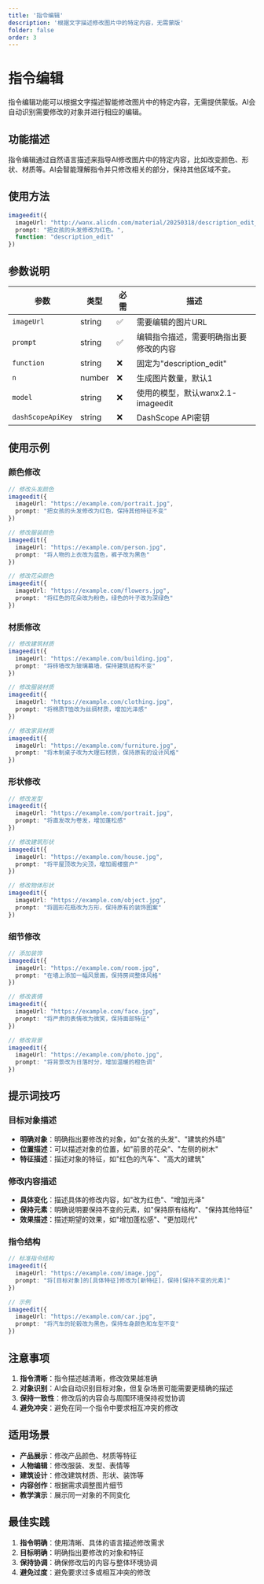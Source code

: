 ```yaml
---
title: '指令编辑'
description: '根据文字描述修改图片中的特定内容，无需蒙版'
folder: false
order: 3
---
```


# 指令编辑


指令编辑功能可以根据文字描述智能修改图片中的特定内容，无需提供蒙版。AI会自动识别需要修改的对象并进行相应的编辑。

## 功能描述

指令编辑通过自然语言描述来指导AI修改图片中的特定内容，比如改变颜色、形状、材质等。AI会智能理解指令并只修改相关的部分，保持其他区域不变。

## 使用方法

```typescript
imageedit({
  imageUrl: "http://wanx.alicdn.com/material/20250318/description_edit_2.png",
  prompt: "把女孩的头发修改为红色。",
  function: "description_edit"
})
```

## 参数说明

| 参数 | 类型 | 必需 | 描述 |
|------|------|------|------|
| `imageUrl` | string | ✅ | 需要编辑的图片URL |
| `prompt` | string | ✅ | 编辑指令描述，需要明确指出要修改的内容 |
| `function` | string | ❌ | 固定为"description_edit" |
| `n` | number | ❌ | 生成图片数量，默认1 |
| `model` | string | ❌ | 使用的模型，默认wanx2.1-imageedit |
| `dashScopeApiKey` | string | ❌ | DashScope API密钥 |

## 使用示例

### 颜色修改
```typescript
// 修改头发颜色
imageedit({
  imageUrl: "https://example.com/portrait.jpg",
  prompt: "把女孩的头发修改为红色，保持其他特征不变"
})

// 修改服装颜色
imageedit({
  imageUrl: "https://example.com/person.jpg",
  prompt: "将人物的上衣改为蓝色，裤子改为黑色"
})

// 修改花朵颜色
imageedit({
  imageUrl: "https://example.com/flowers.jpg",
  prompt: "将红色的花朵改为粉色，绿色的叶子改为深绿色"
})
```

### 材质修改
```typescript
// 修改建筑材质
imageedit({
  imageUrl: "https://example.com/building.jpg",
  prompt: "将砖墙改为玻璃幕墙，保持建筑结构不变"
})

// 修改服装材质
imageedit({
  imageUrl: "https://example.com/clothing.jpg",
  prompt: "将棉质T恤改为丝绸材质，增加光泽感"
})

// 修改家具材质
imageedit({
  imageUrl: "https://example.com/furniture.jpg",
  prompt: "将木制桌子改为大理石材质，保持原有的设计风格"
})
```

### 形状修改
```typescript
// 修改发型
imageedit({
  imageUrl: "https://example.com/portrait.jpg",
  prompt: "将直发改为卷发，增加蓬松感"
})

// 修改建筑形状
imageedit({
  imageUrl: "https://example.com/house.jpg",
  prompt: "将平屋顶改为尖顶，增加阁楼窗户"
})

// 修改物体形状
imageedit({
  imageUrl: "https://example.com/object.jpg",
  prompt: "将圆形花瓶改为方形，保持原有的装饰图案"
})
```

### 细节修改
```typescript
// 添加装饰
imageedit({
  imageUrl: "https://example.com/room.jpg",
  prompt: "在墙上添加一幅风景画，保持房间整体风格"
})

// 修改表情
imageedit({
  imageUrl: "https://example.com/face.jpg",
  prompt: "将严肃的表情改为微笑，保持面部特征"
})

// 修改背景
imageedit({
  imageUrl: "https://example.com/photo.jpg",
  prompt: "将背景改为日落时分，增加温暖的橙色调"
})
```

## 提示词技巧

### 目标对象描述
- **明确对象**：明确指出要修改的对象，如"女孩的头发"、"建筑的外墙"
- **位置描述**：可以描述对象的位置，如"前景的花朵"、"左侧的树木"
- **特征描述**：描述对象的特征，如"红色的汽车"、"高大的建筑"

### 修改内容描述
- **具体变化**：描述具体的修改内容，如"改为红色"、"增加光泽"
- **保持元素**：明确说明要保持不变的元素，如"保持原有结构"、"保持其他特征"
- **效果描述**：描述期望的效果，如"增加蓬松感"、"更加现代"

### 指令结构
```typescript
// 标准指令结构
imageedit({
  imageUrl: "https://example.com/image.jpg",
  prompt: "将[目标对象]的[具体特征]修改为[新特征]，保持[保持不变的元素]"
})

// 示例
imageedit({
  imageUrl: "https://example.com/car.jpg",
  prompt: "将汽车的轮毂改为黑色，保持车身颜色和车型不变"
})
```

## 注意事项

1. **指令清晰**：指令描述越清晰，修改效果越准确
2. **对象识别**：AI会自动识别目标对象，但复杂场景可能需要更精确的描述
3. **保持一致性**：修改后的内容会与周围环境保持视觉协调
4. **避免冲突**：避免在同一个指令中要求相互冲突的修改





## 适用场景

- **产品展示**：修改产品颜色、材质等特征
- **人物编辑**：修改服装、发型、表情等
- **建筑设计**：修改建筑材质、形状、装饰等
- **内容创作**：根据需求调整图片细节
- **教学演示**：展示同一对象的不同变化

## 最佳实践

1. **指令明确**：使用清晰、具体的语言描述修改需求
2. **目标明确**：明确指出要修改的对象和特征
3. **保持协调**：确保修改后的内容与整体环境协调
4. **避免过度**：避免要求过多或相互冲突的修改
